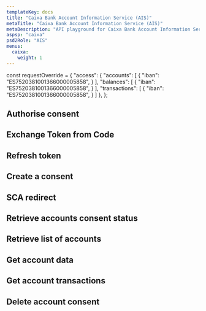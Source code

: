```yaml
---
templateKey: docs
title: "Caixa Bank Account Information Service (AIS)"
metaTitle: "Caixa Bank Account Information Service (AIS)"
metaDescription: "API playground for Caixa Bank Account Information Service (AIS)"
aspsp: "caixa"
psd2Role: "AIS"
menus:
  caixa: 
    weight: 1
---
```




const requestOverride = {
  "access": {
    "accounts": [
      {
        "iban": "ES7520381001366000005858",
      }
    ],
    "balances": [
      {
        "iban": "ES7520381001366000005858",
      }
    ],
    "transactions": [
      {
        "iban": "ES7520381001366000005858",
      }
    ]
  },
};




  <step>

  ## Authorise consent

  <AuthoriseStep/>
  </step>
  <step>

  ## Exchange Token from Code

  <CreateToken/>
  </step>
  <step>

  ## Refresh token

  <RefreshToken/>
  </step>
  <step>

  ## Create a consent

  <StepCreateAccountConsent requestOverride={requestOverride} />
  </step>
  <step>

  ## SCA redirect

  <SCAStep/>
  </step>
  <step>

  ## Retrieve accounts consent status

  <AccountConsentStatus/>
  </step>
  <step>

  ## Retrieve list of accounts

  <StepAccounts/>
  </step>
  <step>

  ## Get account data

  <StepAccount/>
  </step>
  <step>

  ## Get account transactions

  <StepTransactions/>
  </step>
  <step>

  ## Delete account consent

  <DeleteAccountConsent/>
  </step>

